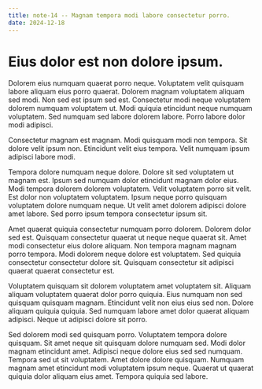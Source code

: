 ```yaml
---
title: note-14 -- Magnam tempora modi labore consectetur porro.
date: 2024-12-18
---
```


# Eius dolor est non dolore ipsum.

Dolorem eius numquam quaerat porro neque. Voluptatem velit quisquam labore aliquam eius porro quaerat. Dolorem magnam voluptatem aliquam sed modi. Non sed est ipsum sed est. Consectetur modi neque voluptatem dolorem numquam voluptatem ut. Modi quiquia etincidunt neque numquam voluptatem. Sed numquam sed labore dolorem labore. Porro labore dolor modi adipisci.

Consectetur magnam est magnam. Modi quisquam modi non tempora. Sit dolore velit ipsum non. Etincidunt velit eius tempora. Velit numquam ipsum adipisci labore modi.

Tempora dolore numquam neque dolore. Dolore sit sed voluptatem ut magnam est. Ipsum sed numquam dolor etincidunt magnam dolor eius. Modi tempora dolorem dolorem voluptatem. Velit voluptatem porro sit velit. Est dolor non voluptatem voluptatem. Ipsum neque porro quisquam voluptatem dolore numquam neque. Ut velit amet dolorem adipisci dolore amet labore. Sed porro ipsum tempora consectetur ipsum sit.

Amet quaerat quiquia consectetur numquam porro dolorem. Dolorem dolor sed est. Quisquam consectetur quaerat ut neque neque quaerat sit. Amet modi consectetur eius dolore aliquam. Non tempora magnam magnam porro tempora. Modi dolorem neque dolore est voluptatem. Sed quiquia consectetur consectetur dolore sit. Quisquam consectetur sit adipisci quaerat quaerat consectetur est.

Voluptatem quisquam sit dolorem voluptatem amet voluptatem sit. Aliquam aliquam voluptatem quaerat dolor porro quiquia. Eius numquam non sed quisquam quisquam magnam. Etincidunt velit non eius eius sed non. Dolore aliquam quiquia quiquia. Sed numquam labore amet dolor quaerat aliquam adipisci. Neque ut adipisci dolore sit porro.

Sed dolorem modi sed quisquam porro. Voluptatem tempora dolore quisquam. Sit amet neque sit quisquam dolore numquam sed. Modi dolor magnam etincidunt amet. Adipisci neque dolore eius sed sed numquam. Tempora sed ut sit voluptatem. Amet dolore dolore quisquam. Numquam magnam amet etincidunt modi voluptatem ipsum neque. Quaerat ut quaerat quiquia dolor aliquam eius amet. Tempora quiquia sed labore.

